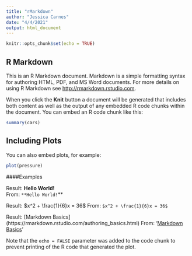 ```yaml
---
title: "rMarkdown"
author: "Jessica Carnes"
date: "4/4/2021"
output: html_document
---
```


```r
knitr::opts_chunk$set(echo = TRUE)
```

## R Markdown

This is an R Markdown document. Markdown is a simple formatting syntax for authoring HTML, PDF, and MS Word documents. For more details on using R Markdown see <http://rmarkdown.rstudio.com>.

When you click the **Knit** button a document will be generated that includes both content as well as the output of any embedded R code chunks within the document. You can embed an R code chunk like this:

```r
summary(cars)
```

## Including Plots

You can also embed plots, for example:

```r
plot(pressure)
```

####Examples

Result: **Hello World!**  
From: `**Hello World!`**
  
Result: $x^2 + \frac{1}{6}x = 36$
From: `$x^2 + \frac{1}{6}x = 36$`

Result: [Markdown Basics] (https://rmarkdown.rstudio.com/authoring_basics.html)
From: '[Markdown Basics](https://rmarkdown.rstudio.com/authoring_basics.html)'

Note that the `echo = FALSE` parameter was added to the code chunk to prevent printing of the R code that generated the plot.
